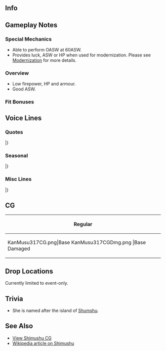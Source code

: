 ==Info==
{{KanmusuInfo|ID=317}}
{{KanmusuInfo|ID=317a}}

==Gameplay Notes==
===Special Mechanics===
* Able to perform OASW at 60ASW.
* Provides luck, ASW or HP when used for modernization. Please see [[Modernization]] for more details.

===Overview===
* Low firepower, HP and armour.
* Good ASW.

===Fit Bonuses===
{{:{{BASEPAGENAME}}/Equipment Bonuses}}
{{clear}}

==Voice Lines==
===Quotes===
{{ShipquoteHeader}}
{{ShipquoteKai
| scenario    =Introduction
| origin      =占守型海防艦1番艦、占守っす！　司令、沿岸防衛はこの占守に任せるっす。海を守る、海防艦っす。うん！
| translation =I'm the first ship of the Shimushu-class coastal defence ships, Shimushu-su. Leave the coastal defense to me commander-su. I'm the coastal defence ship that will protect the seas-su!<ref>Her verbal tic is -su (っす).</ref>
| audio       =Shimushu-Introduction.mp3
}}
{{ShipquoteKai
| scenario    =Library
| origin      =沿岸警備や北方漁場警備のために建造された甲型海防艦、その一番艦っす。千島列島最北端*1の占守島の名前をもらったっす！
平時には漁場や漁民を守るため、小さい体だけど、大事な役目も証もあったっす。戦いが厳しくなって、船団護衛や対潜哨戒にも全力っす。
全てが終わった後、みんなを連れて帰るとっても大切な役目も果たしたっす。占守、その名、きっと憶えてほしいっしゅ。
| translation =I'm the first ship of the A-class Coastal Defence Ships built for coastal and northern fishery guard duties-su.
I was named for Shimushu, the northernmost of the Kuril Islands-su. My military duties were for the sake of protecting fisheries and fishermen, and even though my body is small I had an important duty-su. During the height of the war, I was doing my best with fleet escort and anti-submarine duties-su.
Once everything is over, I'll take everyone home-su. It's a very important duty-su. Make sure you remember the name Shimushu-su.
| audio       =Shimushu-Library.mp3
}}
{{ShipquoteKai
| scenario    =Secretary 1
| origin      =しれぇー、呼んだっすか？
| translation =Commander, did you call me-su?
| audio       =Shimushu-Sec1.mp3
}}
{{ShipquoteKai
| scenario    =Secretary 2
| origin      =しむしゅしゅしゅっ～♪
| translation =I'm Shimushu-su!
| audio       =Shimushu-Sec2.mp3
}}
{{ShipquoteKai
| scenario    =Secretary 3
| origin      =はぅっ？！　司令、脅かしっこなしっす。マジなしっす！
| translation =Wha! Don't scare me commander-su. I'm serious-su.
| audio       =Shimushu-Sec3.mp3
}}
{{ShipquoteKai
| scenario    =Secretary Idle
| origin      =しれぇー、これはどうするっしゅ？　って、聞いてないっしゅぅ！　しむしゅしゅしゅっ！　もう、こっちを見るっしゅ。海防艦占守様っすよ？　んん？　んんんっ！ よ、よし、それでいいっしゅ！
| translation =What do I do about this Commander-su? Hey, you're not listening-su. It's me Shimushu-su! Hey, look over here! It's the coastal defence ship Shimushu-sama-su! Hmm? Grrrr. Ri... right, that's better-su.
| audio       =Shimushu-SecIdle.mp3
}}
{{ShipquoteKai
| scenario    =Wedding
| origin      =ふんふ～っしゅっしゅしゅ～♪　あれ、司令？　暇してるっす？　じゃぁ、クナと一緒に歌でも歌うっすか。　お？　へ？　これは何っす？　キラキラしてて、綺麗っす♪　ほぉ～、なんでかピッタリっす？！
| translation =Hmmm, hmmm, Su su-su~ Oh Commander? Are you free now-su? Then, would you like to sing songs with Kuna and me-su? Oh, eh? What's this-su? It's so sparkly and pretty-su! Oh~, it fits perfectly-su! Hmm?
| audio       =Shimushu-Wedding.mp3
}}
{{ShipquoteKai
| scenario    =Secretary (Married)
| origin      =ん、鮭缶っすか？　贅沢っしゅね～。仕方ない。占守のとっておき、開けるっしゅ！　北の海の恵み、召し上げれっす！　占守もお相伴♪　ん～、美味しいっしゅ♪
| translation =Hmmm? Is that tinned salmon-su? How luxurious Commander-su. Can't be helped, I'll open it up. Come eat the blessing of the north sea-su! I'll have some myself. Mmmmmm~ So delicious.
| audio       =Shimushu-SecMarried.mp3
}}
{{ShipquoteKai
| scenario    =Player's Score
| origin      =あ、情報っすね？待つっす。
| translation =Ah, information right-su? Wait-su.
| audio       =Shimushu-PlayerScore.mp3
}}
{{ShipquoteKai
| scenario    =Joining The Fleet
| origin      =第一海上護衛隊、占守！抜錨っす！
| translation =1st Surface Escort Division, Shimushu! Setting sail-su!
| audio       =Shimushu-JoinFleet.mp3
}}
{{ShipquoteKai
| scenario    =Equipment 1
| origin      =うおぉぉっ、いいっすね～。
| translation =Whoa~, this is good-su.
| audio       =Shimushu-Equip1.mp3
}}
{{ShipquoteKai
| scenario    =Equipment 2
| origin      =ふひひ♪　これでクナに一馬身リードっしゅ！
| translation =Ehehe. This is an important thing-su.
| audio       =Shimushu-Equip2.mp3
}}
{{ShipquoteKai
| scenario    =Equipment 3
| origin      =ん？　なんかいたっす？　気の所為っしゅ？
| translation =Hmm? Did you say something-su? Was it my imagination-su?
| audio       =Shimushu-Equip3.mp3
}}
{{ShipquoteKai
| scenario    =Supply
| origin      =えへへ〜ありがとうっす。
| translation =Ehehe~ Thanks-su.
| audio       =Shimushu-Supply.mp3
}}
{{ShipquoteKai
| scenario    =Docking (Minor)
| origin      =あ痛ぁ～、お風呂直行っすぅ…。
| translation =Ow~ I'm going into the bath-su.
| audio       =Shimushu-DockingMinor.mp3
}}
{{ShipquoteKai
| scenario    =Docking (Major)
| origin      =しれぇー、ちょっとお休みもらうっしゅ…。
| translation =I'm going to take a short rest commander-su.
| audio       =Shimushu-DockingMajor.mp3
}}
{{ShipquoteKai
| scenario    =Construction
| origin      =新戦力、完成っす！　うひひっ♪
| translation =More fighting power has been completed-su! Ehehe~
| audio       =Shimushu-Construction.mp3
}}
{{ShipquoteKai
| scenario    =Return From Sortie
| origin      =しれぇー、艦隊戻ってきたっす。ふぅ…。
| translation =Commander! The fleet has returned-su. Whew~
| audio       =Shimushu-SortieReturn.mp3
}}
{{ShipquoteKai
| scenario    =Starting A Sortie
| origin      =ほら、クナ。しっかり付いてくるっす。艦隊、出撃っしゅ！
| translation =Hey Kuna, follow me properly-su. Fleet, sortie-su!<ref>Kuna refers to her sister ship [[Kunashiri]].</ref>
| audio       =Shimushu-Sortie.mp3
}}
{{ShipquoteKai
| scenario    =Starting A Battle
| origin      =	て、敵っす！　やばいっす～！
| translation =The... enemy-su! This is bad-su!
| audio       =Shimushu-BattleStart.mp3
}}
{{ShipquoteKai
| scenario    =Attack
| origin      =てぇ～っ！　てぇ～っ！
| translation =Fire! Fire~!
| audio       =Shimushu-Attack.mp3
}}
{{ShipquoteKai
| scenario    =Night Battle Attack
| origin      =負っけるかー！　てぇー！
| translation =Like I'll lose! Fire!
| audio       =Shimushu-NightAttack.mp3
}}
{{ShipquoteKai
| scenario    =Night Battle
| origin      =	深追いは禁物っす。でも、仕留めるっすよ！
| translation =Chasing them too far is prohibited-su. But, we'll do it anyway-su!
| audio       =Shimushu-NightBattle.mp3
}}
{{ShipquoteKai
| scenario    =MVP
| origin      =	あっ、どもっす。占守、一番？　っす？　…大湊のみんな、見てたっす？　見てたっすか！？
| translation =Ah, hello. I'm number one-su? Did you see that everyone-su? Did you see-su?
| audio       =Shimushu-MVP.mp3
}}
{{ShipquoteKai
| scenario    =Minor Damage 1
| origin      =あぁぁっ！
| translation =Ahhhh!
| audio       =Shimushu-MinorDamage1.mp3
}}
{{ShipquoteKai
| scenario    =Minor Damage 2
| origin      =しむ…しむ…しゅしゅしゅ～…。
| translation =I'm...Shi...musu-su...
| audio       =Shimushu-MinorDamage2.mp3
}}
{{ShipquoteKai
| scenario    =Major Damage
| origin      =ふっしゅ～…ちょっと、やばいっす。
| translation =Wheeew~ This is a bit bad...
| audio       =Shimushu-MajorDamage.mp3
}}
{{ShipquoteKai
| scenario    =Sunk
| origin      =えぇ？　えぇぇ？　うそぉ～…沈むとかって、聞いてないっしゅ～…
| translation =Eh? Eh!? It can't be... I didn't hear... that I'd be sinking...
| audio       =Shimushu-Sinking.mp3
}}
|}<references/>

===Seasonal===
{{SeasonalHeaderOld}}
{{SeasonalQuote
|scenario = [[Seasonal/Rainy_Season_2017|Rainy Season 2017]]
|origin = くなぁ、今日も雨っす。…で、あれ？何しってるっす？なかなか器用っす。司令の縫いぐるみっすか？あぁ、なんで睨んでるっす？違うっす？
|translation =	It’s raining again today, Kuna-su. …Uh, huh? What are you doing-su? That’s pretty well made. Is it a doll of the commander-su? Ah, why are you glaring at me-su? Am I wrong-su?
|audio = Shimushu_Rainy_Season_Sec1_2017.mp3
|notes = 
}}
{{SeasonalQuote
|scenario = [[Seasonal/Early_Summer_2017|Early Summer 2017]]
|origin = クナ、夏の準備はバッチリっす？えぇ、まだ悩んでるっすか？海防艦は思いっきりが大事っすよ！そうっす！それでいいっす！
|translation =	Are you done with your summer preparations-su, Kuna? Eh, you’re still thinking about it-su? The most important thing for coastal defense boats is to be decisive-su! Yes-su! Just like that-su!
|audio = Shimushu_Sec1_Summer_2017.mp3
|notes = 
}}
{{SeasonalQuote
|scenario = [[Seasonal/Autumn_2017|Autumn 2017]]
|origin = がぁー！秋っす！秋祭りっす！占守すっす！クナ、ガキ、ハチ、盛り上がるっすよ！いざ、鎮守府秋祭りに突撃っす！
|translation =	Gaaah! It’s autumn-su! It’s the autumn festival-su! Shimushusussu! Kuna, Gaki, Hachi; let’s get into the mood! Now it’s time to charge into the Naval Base Autumn Festival-su!<ref>Refering to her sister ships Kunashiri, Ishigaki and Hachijou.</ref>
|audio = Shimushu_Autumn_2017_Sec1.mp3
|notes = 
}}
{{SeasonalQuote
|scenario = [[Seasonal/Saury_2017|Saury Festival 2017]]
|origin = よーし！漁業保護、漁業支援っすね！超ぉ任せるっすよ！海防艦の出番じゃないっすか！クナ、こうしちゃ居られないっす！抜錨っす！
|translation =	Alriiight! It’s time to support and protect the fisheries-su! Leave everything to me-su! It’s time for the coastal defense ships to shine-su! I can’t wait any longer, Kuna! Setting sail-su!
|audio = Shimushu_Sec1_Saury_2017.mp3
|notes = 
}}
{{SeasonalQuote
|scenario = [[Seasonal/Christmas_2017|Christmas 2017]]
|origin = メリークリスマっす！司令ぃ、食べてるっす？もっと沢山食べるっす！かに缶も、さけ缶もあるっす！
|translation =	Merry Christmas-su! Want to have some, Commander? Eat up-su! There’s canned crab and canned salmon too-su!
|audio = Shimushu_Christmas_Sec1.mp3
|notes = 
}}
{{SeasonalQuote
|scenario = [[Seasonal/End_of_Year_2017|End of Year 2017]]
|origin = もう師走っす。一年って本当に早いっす！さあ、海防艦集合っす！大掃除、始めるっす！
|translation =	It’s already December-su. The year sure flew by-su! Now, Coastal Defence Ships, assemble-su! It’s time to start spring cleaning-su!
|audio = Shimushu_Year_End_2017_Sec1.mp3
|notes = 
}}
{{SeasonalQuote
|scenario = [[Seasonal/New_Year_2018|New Year 2018]]
|origin = 司令ぃ、 おめでとうっす！ 占守とクナたちが、新年も司令といっしょしてあげるっす！うひひぃ。
|translation =	Congratulations, Commander! We’ll be spending the next year with you too, Commander! Uhihi~
|audio = Shimushu_New_Years_2018_Sec1.mp3
|notes = 
}}
{{SeasonalQuote
|scenario = [[Seasonal/Setsubun_2018|Setsubun 2018]]
|origin = はい？セッツブーン？No, No, No!節分っすよ！せ・ツ・ブ・ン！あぁ、もう違うっす！
|translation =	Pardon? Settsubuun? No, no, no! It’s Setsubun-su! Se-tsu-bu-n! Ah, jeez, that’s still wrong-su!
|audio = Shimushu_Setsubun_2018_Sec1.mp3
|notes = 
}}
{{SeasonalQuote
|scenario = [[Seasonal/Valentine%27s_Day_2018|Valentine’s Day 2018]]
|origin = ふひひ、作ったっすよ、チョコ。ふひひ、これで司令も一ころっす。くなたちに負けんっす！
|translation =	Fuhihi, I made some chocolates. Fuhihi, now I make the commander fall for me-su. I won’t lose to Kuna and the others-su!
|audio = Shimushu_Valentines_2018_Sec_1.mp3
|notes = 
}}
{{SeasonalQuote
|scenario = [[Seasonal/White_Day_2018|White Day 2018]]
|origin = 司令、お返しありがとうっす。ちょっと自慢っす。うひひ、いっすね、お返し。うふ、うひひぃ。
|translation =	Thanks for the return gift-su, Commander. I’m a bit proud of getting one-su. Hehe, snacks are great-su. Heh, hehe.
|audio = Shimushu_White_Day_2018_Sec1.mp3
|notes = 
}}
{{SeasonalQuote
|scenario = [[Seasonal/Coming_of_Spring_2018|Coming of Spring 2018]]
|origin = お花見の季節っす！桜は素晴らしいっす！クナ、ガキ、ハチ、司令、お花見に突撃っす！ガキ、ハチ、美味しいをいっぱい作るっす！
|translation =	It’s the season for cherry blossom viewing-su! The sakura are wonderful-su! Kuna, Gaki, Hachi, Commander; let’s go cherry blossom viewing-su! Gaki, Hachi; we’ll make lots of delicious things-su!
|audio = Shimushu_Spring_2018_Sec1.mp3
|notes = 
}}
{{SeasonalQuote
|scenario = [[Seasonal/Fifth_Anniversary|5th Anniversary]]
|origin = 司令、やばいっす！五周年のお祝いっす！占守たちは一周年、艦隊は五周年っす！
|translation =	Commander, it’s amazing-su! It’s the 5th Anniversary celebration-su! It’s our 1st Anniversary and the fleet’s 5th Anniversary-su!
|audio = Shimushu_5th_Anniversary_Sec1.mp3
|notes = 
}}
{{SeasonalQuote
|scenario = [[Seasonal/Late_Autumn_2018|Late Autumn 2018]]
|origin = うひひぃ、冬っすよ。冬。でも、鎮守府の冬は、流氷も来ないし余裕っす。宗谷海峡あったりじゃこうは行かないっす。占守すっす。
|translation =	Uhihi, it's winter-su. Winter. But, winter in the Naval Base is a breeze since the drift ice doesn't come here-su. The Souya Strait will be blocked and impassable now-su. Shimushusu-su.
|audio = Shimushu_Late_Autumn_2018_Sec1.mp3
|notes = 
}}
{{SeasonalQuote
|scenario = [[Seasonal/Seventh_Anniversary|7th Anniversary]]
|origin = クナ、司令！やばすぎっす！艦隊七周年っしゅ～！占守たちは三周年、艦隊は七周年っす！！
|translation =	Kuna, Commander! This is totally insane! It's the fleet's 7th Anniversary. It's our 3rd Anniversary but the fleet's 7th!!
|audio = Shimushu_7th_Anniversary_Secretary_2.mp3
|notes = Secretary 2
}}
{{SeasonalQuote
|scenario = [[Seasonal/Eighth_Anniversary|8th Anniversary]]
|origin = クナ、ガキ、ハチ、そんで司令、やばいっす！占守たちは四周年、艦隊は八周年っしゅ！！
|translation =	Kuna, Gaki, Hachi and Commander; big news! It's our 4th Anniversary and the fleet's 8th!!
|audio = Shimushu_8th Anniversary_Secretary_1.mp3
|notes = 
}}
|}<references/>

{{clear}}

===Misc Lines===
{{SeasonalHeaderOld}}
{{SeasonalQuote
|scenario = [[Summer 2020 Event]]
|origin = やるときゃやるっす！撃って！撃ってぇ〜！ 
|translation =You gotta do what you gotta do! Fire! Fireee! 
|audio = Ship_Voice_Shimushu_Kai_Rainy-Summer_2020_Event_Friend_Fleet_1.mp3
|notes = Friend Fleet 1
}}
|}
<references/>
{{clear}}

==CG==
{| class="mw-collapsible mw-collapsed wikitable" style="width: 100%;"
!Regular
|-
|<gallery>
KanMusu317CG.png|Base
KanMusu317CGDmg.png |Base Damaged
</gallery>
|}

==Drop Locations==
Currently limited to event-only.

==Trivia==
*She is named after the island of [https://en.wikipedia.org/wiki/Shumshu Shumshu].

==See Also==
*[[Shimushu/Gallery|View Shimushu CG]]
*[[wikipedia:Japanese escort Shimushu|Wikipedia article on Shimushu]]
{{Shiplist}}